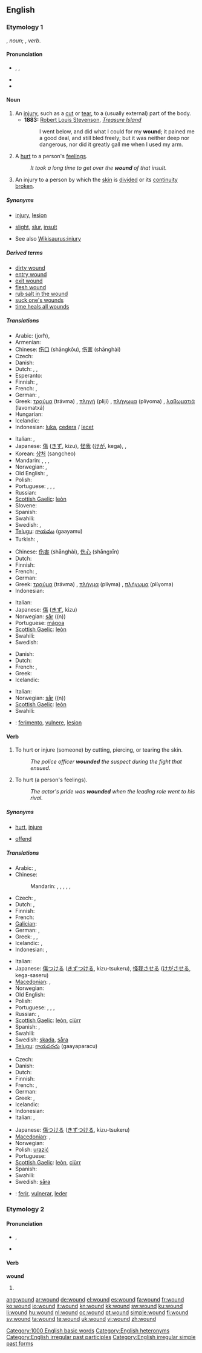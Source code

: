 ==English==

===Etymology 1===
{{etyl|ang}} {{term|wund}}, ''noun''; {{term|wundian}}, ''verb''.

====Pronunciation====
* {{a|RP|US}} {{enPR|wo͞ond}}, {{IPA|/wuːnd/}}, {{SAMPA|/wu:nd/}}
* {{audio|en-us-wound-injury.ogg|Audio (US)}}
* {{rhymes|uːnd}}

====Noun====
{{en-noun}}

# An [[injury]], such as a [[cut]] or [[tear]], to a (usually external) part of the body.
#* '''1883:''' [[w:Robert Louis Stevenson|Robert Louis Stevenson]], ''[[w:Treasure Island|Treasure Island]]''
#*: I went below, and did what I could for my '''wound'''; it pained me a good deal, and still bled freely; but it was neither deep nor dangerous, nor did it greatly gall me when I used my arm.
# A [[hurt]] to a person's [[feeling]]s.
#: ''It took a long time to get over the '''wound''' of that insult.''
# {{context|criminal|_|Law}} An injury to a person by which the [[skin]] is [[divide]]d or its [[continuity]] [[broken]].

=====Synonyms=====
* {{sense|injury}} [[injury]], [[lesion]]
* {{sense|something that offends a person's feelings}} [[slight]], [[slur]], [[insult]]
* See also [[Wikisaurus:injury]]

=====Derived terms=====
* [[dirty wound]]
* [[entry wound]]
* [[exit wound]]
* [[flesh wound]]
* [[rub salt in the wound]]
* [[suck one's wounds]]
* [[time heals all wounds]]

=====Translations=====
{{trans-top|injury}}
* Arabic: {{Arab|[[جرح]]}} (jorħ),  {{t|ar|جرح|m|tr=jurH|sc=Arab}}
* Armenian: {{t-|hy|վերք|tr=verk’}}
* Chinese: [[伤口]] (shāngkǒu), [[伤害]] (shānghài)
* Czech: {{t-|cs|rána|f}}
* Danish: {{t-|da|skade|c}}
* Dutch: {{t+|nl|wonde|f}}, {{t-|nl|verwonding|f}}, {{t-|nl|kwetsuur|f}}
* Esperanto: {{t-|eo|vundo|xs=Esperanto}}
* Finnish: {{t+|fi|haava}}, {{t+|fi|vamma}}
* French: {{t+|fr|blessure|f}}, {{t+|fr|plaie|f}}
* German: {{t+|de|Wunde|f}}, {{t+|de|Verletzung|f}}
* Greek: [[τραύμα]] (trávma) {{n}}, [[πληγή]] (plijí) {{f}}, [[πλήγωμα]] (plíγoma) {{n}}, [[λαβωματιά]] (lavomatxá) {{f}}
* Hungarian: {{t+|hu|seb}}
* Icelandic: {{t+|is|sár|n}}
* Indonesian: [[luka]], [[cedera]] / [[lecet]]
{{trans-mid}}
* Italian: {{t-|it|lesione|f}}, {{t+|it|ferita|f}}
* Japanese: [[傷]] ([[きず]], kizu), [[怪我]] ([[けが]], kega),  {{t|ja|傷|tr=きず, kizu|sc=Jpan}},  {{t|ja|怪我|tr=けが, kega|sc=Jpan}}
* Korean: [[상처]] (sangcheo)
* Mandarin: {{t|zh|傷口|sc=Hani}},  {{t|zh|伤口|tr=shāngkǒu|sc=Hani}},  {{t|zh|傷害|sc=Hani}},  {{t|zh|伤害|tr=shānghài|sc=Hani}}
* Norwegian: {{t+|no|sår|n}}, {{t+|no|skade|m}}
* Old English: {{t-|ang|benn|xs=Old English}}, {{t-|ang|wund|xs=Old English}}
* Polish: {{t+|pl|rana|f}}
* Portuguese: {{t+|pt|ferimento|m}}, {{t+|pt|ferida|f}}, {{t+|pt|lesão}}, {{t+|pt|mágoa|f}}
* Russian: {{t+|ru|рана|f|tr=rána}}
* [[Scottish Gaelic]]: [[leòn]] {{m}}
* Slovene: {{t+|sl|rana|f}}
* Spanish: {{t+|es|herida|f}}
* Swahili: {{t+|sw|vimbe|xs=Swahili}}
* Swedish: {{t+|sv|skada|c}}, {{t+|sv|sår|n}}
* [[Telugu]]: [[గాయము]] (gaayamu)
* Turkish: {{t+|tr|hasar}},  {{t+|tr|yara|sc=Cyrl}}
{{trans-bottom}}

{{trans-top|something that offends a person’s feelings}}
* Chinese: [[伤害]] (shānghài), [[伤心]] (shāngxīn)
* Dutch: {{t+|nl|wonde|f}}
* Finnish: {{t-|fi|loukkaus}}
* French: {{t+|fr|blessure|f}},  {{t|fr|offense|f}}
* German: {{t+|de|Verletzung|f}}
* Greek: [[τραύμα]] (trávma) {{n}}, [[πλήγμα]] (plíγma) {{n}}, [[πλήγωμα]] (plíγoma) {{n}}
* Indonesian: {{t-|id|luka|xs=Indonesian}}
{{trans-mid}}
* Italian: {{t+|it|offesa|f}}
* Japanese: [[傷]] ([[きず]], kizu)
* Norwegian: [[sår]] ((n))
* Portuguese: [[mágoa]] {{f}}
* [[Scottish Gaelic]]: [[leòn]] {{m}}
* Swahili: {{t+|sw|vimbe|xs=Swahili}}
* Swedish: {{t+|sv|sår|n}}
{{trans-bottom}}

{{trans-top|an injury to a person by which the skin is divided}}
* Danish: {{t+|da|sår|n}}
* Dutch: {{t-|nl|verwonding|f}}
* French: {{t|fr|blessure|f}},  {{t|fr|lésion|f}}
* Greek: {{t+|el|τραύμα|n|tr=trávma}}
* Icelandic: {{t+|is|sár|n}}
{{trans-mid}}
* Italian: {{t+|it|ferita|f}}
* Norwegian: [[sår]] ((n))
* [[Scottish Gaelic]]: [[leòn]] {{m}}
* Swahili: {{t+|sw|vimbe|xs=Swahili}}
{{trans-bottom}}

<!--Remove this section once all of the translations below have been moved into the tables above.-->
{{checktrans-top}}
* {{ttbc|Interlingua}}: [[ferimento]], [[vulnere]], [[lesion#Interlingua|lesion]]
{{trans-bottom}}

====Verb====
{{en-verb}}

# {{transitive}} To hurt or injure (someone) by cutting, piercing, or tearing the skin.
#: ''The police officer '''wounded''' the suspect during the fight that ensued.''
# {{transitive}} To hurt (a person's feelings).
#: ''The actor's pride was '''wounded''' when the leading role went to his rival.''

=====Synonyms=====
* {{sense|injure}} [[hurt]], [[injure]]
* {{sense|hurt (feelings)}} [[offend]]

=====Translations=====
{{trans-top|hurt or injure}}
* Arabic: {{t+|ar|جرح|alt=جَرَحَ|tr=jaraHa}},  {{t|ar|اصاب|tr=isaaba}}
* Chinese:
*: Mandarin: {{t|zh|擊傷|sc=Hani}},  {{t|zh|击伤|tr=jīshāng|sc=Hani}},  {{t|zh|致傷|sc=Hani}},  {{t|zh|致伤|tr=zhìshāng|sc=Hani}},  {{t|zh|傷害|sc=Hani}},  {{t|zh|伤害|tr=shānghài|sc=Hani}}
* Czech: {{t-|cs|zranit}}, {{t-|cs|poranit}}
* Dutch: {{t+|nl|verwonden}}, {{t+|nl|kwetsen}}
* Finnish: {{t-|fi|haavoittaa}}
* French: {{t+|fr|blesser}}
* [[Galician]]: {{t+|gl|vulnerar|xs=Galician}}
* German: {{t+|de|verletzen}}, {{t+|de|verwunden}}
* Greek: {{t+|el|πληγώνω|tr=pliγóno}}, {{t+|el|τραυματίζω|tr=travmatízo}}, {{t+|el|λαβώνω|tr=lavóno}}
* Icelandic: {{t-|is|særa}}, {{t-|is|meiða}}
* Indonesian: {{t-|id|luka|alt=melukai|xs=Indonesian}}, {{t-|id|cedera|alt=mencederai|xs=Indonesian}}
{{trans-mid}}
* Italian: {{t+|it|ferire}}
* Japanese: [[傷]]つける ([[きず]]つける, kizu-tsukeru), [[怪我]]させる ([[けが]]させる, kega-saseru)
* [[Macedonian]]: {{t|mk|ранува|tr=ránuva}},  {{t|mk|повредува|tr=povréduva}}
* Norwegian: {{t+|no|skade}}
* Old English: {{t-|ang|wundian|xs=Old English}}
* Polish: {{t-|pl|ranić}}
* Portuguese: {{t+|pt|ferir}}, {{t+|pt|lesar}}, {{t-|pt|vulnerar}}, {{t+|pt|magoar}}
* Russian: {{t|ru|ранить|tr=ránit'|sc=Cyrl}} {{impf}},  {{t|ru|поранить|tr=poránit'|sc=Cyrl}} {{pf}}
* [[Scottish Gaelic]]: [[leòn]], [[ciùrr]]
* Spanish: {{t+|es|herir}}, {{t+|es|lesionar}}
* Swahili: {{t+|sw|vimbe|xs=Swahili}}
* Swedish: [[skada]], [[såra]]
* [[Telugu]]: [[గాయపరచు]] (gaayaparacu)
{{trans-bottom}}

{{trans-top|hurt (someone's feelings)}}
* Czech: {{t-|cs|ranit}}
* Danish: {{t-|da|såre}}
* Dutch: {{t+|nl|kwetsen}}
* Finnish: {{t+|fi|loukata}}
* French: {{t+|fr|blesser}},  {{t|fr|offenser}}
* German: {{t+|de|verletzen}}
* Greek: {{t+|el|πληγώνω|tr=pliγóno}}, {{t+|el|τραυματίζω|tr=travmatízo}}
* Icelandic: {{t-|is|særa}}
* Indonesian: {{t-|id|luka|alt=melukai|xs=Indonesian}}
* Italian: {{t+|it|ferire}}, {{t+|it|offendere}}
{{trans-mid}}
* Japanese: [[傷]]つける ([[きず]]つける, kizu-tsukeru)
* [[Macedonian]]: {{t|mk|повредува|tr=povréduva}},  {{t|mk|навредува|tr=navréduva}}
* Norwegian: {{t-|no|såre}}
* Polish: [[urazić]]
* Portuguese: {{t+|pt|magoar}}
* [[Scottish Gaelic]]: [[leòn]], [[ciùrr]]
* Spanish: {{t+|es|herir}}
* Swahili: {{t+|sw|vimbe|xs=Swahili}}
* Swedish: [[såra]]
{{trans-bottom}}

{{checktrans}}

* {{ttbc|Interlingua}}: [[ferir]], [[vulnerar]], [[leder]]

===Etymology 2===

====Pronunciation====
* {{a|RP|US}} {{IPA|/waʊnd/}}, {{SAMPA|/waUnd/}}
* {{a|US}} {{IPA|/wæwnd/}}
*: {{audio|en-us-wound-turned.ogg|Audio (US)}}
*: {{rhymes|aʊnd}}

====Verb====
'''wound'''

# {{past of|wind}}

<!--do not add translations here-->

[[Category:1000 English basic words]]
[[Category:English heteronyms]]
[[Category:English irregular past participles]]
[[Category:English irregular simple past forms]]

[[ang:wound]]
[[ar:wound]]
[[de:wound]]
[[el:wound]]
[[es:wound]]
[[fa:wound]]
[[fr:wound]]
[[ko:wound]]
[[io:wound]]
[[it:wound]]
[[kn:wound]]
[[kk:wound]]
[[sw:wound]]
[[ku:wound]]
[[li:wound]]
[[hu:wound]]
[[nl:wound]]
[[oc:wound]]
[[pt:wound]]
[[simple:wound]]
[[fi:wound]]
[[sv:wound]]
[[ta:wound]]
[[te:wound]]
[[uk:wound]]
[[vi:wound]]
[[zh:wound]]